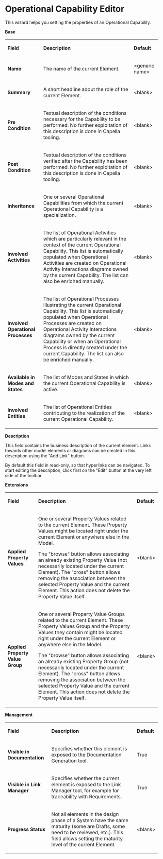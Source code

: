 =Operational Capability Editor=

 
This wizard helps you setting the properties of an Operational Capability.

 
'''Base '''

                                                    
{| border="1"
|-
| 
'''Field'''

 
| 
'''Description'''

 
| 
'''Default'''

 
|-
| 
'''Name'''

 
| 
The name of the current Element.

 
| 
&lt;generic name&gt;

 
|-
| 
'''Summary'''

 
| 
A short headline about the role of the current Element.

 
| 
&lt;blank&gt;

 
|-
| 
'''Pre Condition'''

 
| 
Textual description of the conditions necessary for the Capability to be performed. No further exploitation of this description is done in Capella tooling.

 
| 
&lt;blank&gt;

 
|-
| 
'''Post Condition'''

 
| 
Textual description of the conditions verified after the Capability has been performed. No further exploitation of this description is done in Capella tooling.

 
| 
&lt;blank&gt;

 
|-
| 
'''Inheritance'''

 
| 
One or several Operational Capabilities from which the current Operational Capability is a specialization.

 
| 
&lt;blank&gt;

 
|-
| 
'''Involved Activities'''

 
| 
The list of Operational Activities which are particularly relevant in the context of the current Operational Capability. This list is automatically populated when Operational Activities are created on Operational Activity Interactions diagrams owned by the current Capability. The list can also be enriched manually.

 
| 
&lt;blank&gt;

 
|-
| 
'''Involved Operational Processes'''

 
| 
The list of Operational Processes illustrating the current Operational Capability. This list is automatically populated when Operational Processes are created on Operational Activity Interactions diagrams owned by the current Capability or when an Operational Process is directly created under the current Capability. The list can also be enriched manually.

 
| 
&lt;blank&gt;

 
|-
| 
'''Available in Modes and States'''

 
| 
The list of Modes and States in which the current Operational Capability is active.

 
| 
&lt;blank&gt;

 
|-
| 
'''Involved Entities'''

 
| 
The list of Operational Entities contributing to the realization of the current Operational Capability.

 
| 
&lt;blank&gt;

 
|}  
'''Description'''

 
This field contains the business description of the current element. Links towards other model elements or diagrams can be created in this description using the &quot;Add Link&quot; button.

 
By default this field in read-only, so that hyperlinks can be navigated. To start editing the description, click first on the &quot;Edit&quot; button at the very left side of the toolbar.

  
'''Extensions'''

                 
{| border="1"
|-
| 
'''Field'''

 
| 
'''Description'''

 
| 
'''Default'''

 
|-
| 
'''Applied Property Values'''

 
| 
One or several Property Values related to the current Element. These Property Values might be located right under the current Element or anywhere else in the Model.

 
The &quot;browse&quot; button allows associating an already existing Property Value (not necessarily located under the current Element). The &quot;cross&quot; button allows removing the association between the selected Property Value and the current Element. This action does not delete the Property Value itself.

 
| 
&lt;blank&gt;

 
|-
| 
'''Applied Property Value Group'''

 
| 
One or several Property Value Groups related to the current Element. These Property Values Group and the Property Values they contain might be located right under the current Element or anywhere else in the Model.

 
The &quot;browse&quot; button allows associating an already existing Property Group (not necessarily located under the current Element). The &quot;cross&quot; button allows removing the association between the selected Property Value and the current Element. This action does not delete the Property Value itself.

 
| 
&lt;blank&gt;

 
|}  
'''Management'''

                      
{| border="1"
|-
| 
'''Field'''

 
| 
'''Description'''

 
| 
'''Default'''

 
|-
| 
'''Visible in Documentation'''

 
| 
Specifies whether this element is exposed to the Documentation Generation tool.

 
| 
True

 
|-
| 
'''Visible in Link Manager'''

 
| 
Specifies whether the current element is exposed to the Link Manager tool, for example for traceability with Requirements.

 
| 
True

 
|-
| 
'''Progress Status'''

 
| 
Not all elements in the design phase of a System have the same maturity (some are Drafts, some need to be reviewed, etc.). This field allows setting the maturity level of the current Element.

 
| 
&lt;blank&gt;

 
|}      